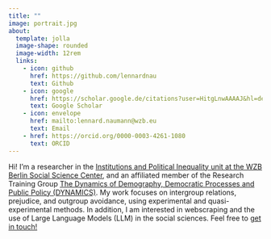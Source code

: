 ```yaml
---
title: ""
image: portrait.jpg
about:
  template: jolla
  image-shape: rounded
  image-width: 12rem
  links:
    - icon: github
      href: https://github.com/lennardnau
      text: Github
    - icon: google
      href: https://scholar.google.de/citations?user=HitgLnwAAAAJ&hl=de&oi=ao
      text: Google Scholar
    - icon: envelope
      href: mailto:lennard.naumann@wzb.eu
      text: Email
    - href: https://orcid.org/0000-0003-4261-1080
      text: ORCID
---
```


Hi! I'm a researcher in the [Institutions and Political Inequality unit at the WZB Berlin Social Science Center](https://www.wzb.eu/en/research/political-economy-of-development/institutions-and-political-inequality), and an affiliated member of the Research Training Group [The Dynamics of Demography, Democratic Processes and Public Policy (DYNAMICS)](https://www.sowi.hu-berlin.de/en/dynamics). My work focuses on intergroup relations, prejudice, and outgroup avoidance, using experimental and quasi-experimental methods. In addition, I am interested in webscraping and the use of Large Language Models (LLM) in the social sciences. Feel free to [get in touch!](mailto:lennard.naumann@wzb.eu)
